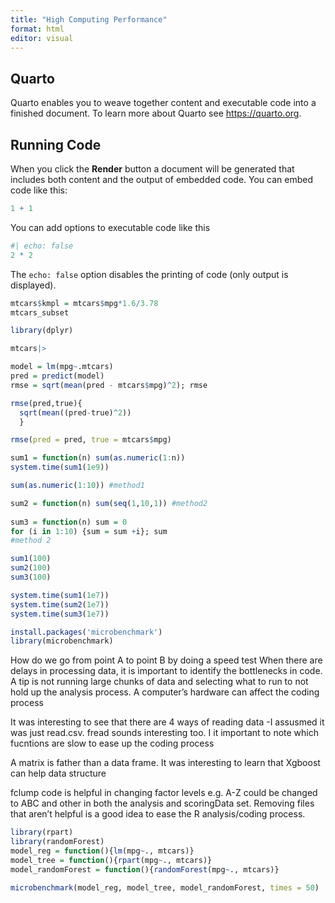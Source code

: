 ```yaml
---
title: "High Computing Performance"
format: html
editor: visual
---
```


## Quarto

Quarto enables you to weave together content and executable code into a finished document. To learn more about Quarto see <https://quarto.org>.

## Running Code

When you click the **Render** button a document will be generated that includes both content and the output of embedded code. You can embed code like this:

```r
1 + 1
```

You can add options to executable code like this

```r
#| echo: false
2 * 2
```

The `echo: false` option disables the printing of code (only output is displayed).


```r
mtcars$kmpl = mtcars$mpg*1.6/3.78
mtcars_subset
```



```r
library(dplyr)

mtcars|>
```


```r
model = lm(mpg~.mtcars)
pred = predict(model)
rmse = sqrt(mean(pred - mtcars$mpg)^2); rmse
```


```r
rmse(pred,true){
  sqrt(mean((pred-true)^2))
  }
```

```r
rmse(pred = pred, true = mtcars$mpg)
```


```r
sum1 = function(n) sum(as.numeric(1:n))
system.time(sum1(1e9))
```

```r
sum(as.numeric(1:10)) #method1

sum2 = function(n) sum(seq(1,10,1)) #method2
    
sum3 = function(n) sum = 0 
for (i in 1:10) {sum = sum +i}; sum
#method 2
```


```r
sum1(100)
sum2(100)
sum3(100)
```


```r
system.time(sum1(1e7))
system.time(sum2(1e7))
system.time(sum3(1e7))
```
```r
install.packages('microbenchmark')
library(microbenchmark)
```

How do we go from point A to point B by doing a speed test 
When there are delays in processing data, it is important to identify the bottlenecks in code. A tip is not running large chunks of data and selecting what to run to not hold up the analysis process. 
A computer's hardware can affect the coding process

It was interesting to see that there are 4 ways of reading data -I assusmed it was just read.csv. fread sounds interesting too. 
I it important to note which fucntions are slow to ease up the coding process

A matrix is father than a data frame. It was interesting to learn that Xgboost can help data structure

fclump code is helpful in changing factor levels e.g. A-Z could be changed to ABC and other in both the analysis and scoringData set. 
Removing files that aren't helpful is a good idea to ease the R analysis/coding process. 


```r
library(rpart)
library(randomForest)
model_reg = function(){lm(mpg~., mtcars)}
model_tree = function(){rpart(mpg~., mtcars)}
model_randomForest = function(){randomForest(mpg~., mtcars)}

microbenchmark(model_reg, model_tree, model_randomForest, times = 50)
```












